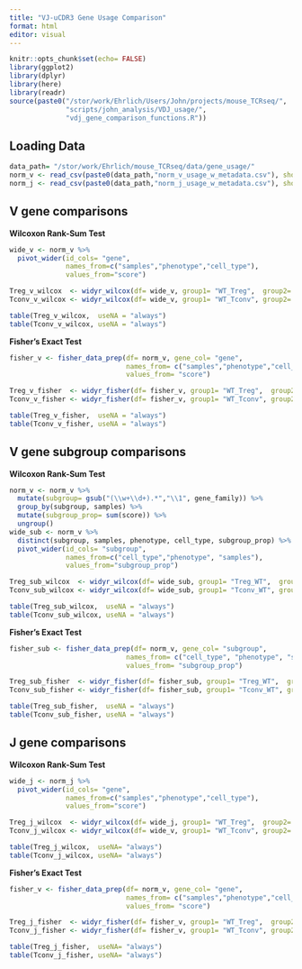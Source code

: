 ```yaml
---
title: "VJ-uCDR3 Gene Usage Comparison"
format: html
editor: visual
---
```


```r
knitr::opts_chunk$set(echo= FALSE)
library(ggplot2)
library(dplyr)
library(here)
library(readr)
source(paste0("/stor/work/Ehrlich/Users/John/projects/mouse_TCRseq/",
              "scripts/john_analysis/VDJ_usage/",
              "vdj_gene_comparison_functions.R"))
```

## Loading Data 
```r
data_path= "/stor/work/Ehrlich/mouse_TCRseq/data/gene_usage/"
norm_v <- read_csv(paste0(data_path,"norm_v_usage_w_metadata.csv"), show_col_types= FALSE)
norm_j <- read_csv(paste0(data_path,"norm_j_usage_w_metadata.csv"), show_col_types= FALSE)
```


## V gene comparisons

**Wilcoxon Rank-Sum Test**
```r
wide_v <- norm_v %>% 
  pivot_wider(id_cols= "gene",
              names_from=c("samples","phenotype","cell_type"),
              values_from="score")

Treg_v_wilcox  <- widyr_wilcox(df= wide_v, group1= "WT_Treg",  group2= "CCR4KO_Treg")
Tconv_v_wilcox <- widyr_wilcox(df= wide_v, group1= "WT_Tconv", group2= "CCR4KO_Tconv")

table(Treg_v_wilcox,  useNA = "always")
table(Tconv_v_wilcox, useNA = "always")
```

**Fisher's Exact Test**
```r
fisher_v <- fisher_data_prep(df= norm_v, gene_col= "gene",
                             names_from= c("samples","phenotype","cell_type"), 
                             values_from= "score")

Treg_v_fisher  <- widyr_fisher(df= fisher_v, group1= "WT_Treg",  group2= "CCR4KO_Treg")
Tconv_v_fisher <- widyr_fisher(df= fisher_v, group1= "WT_Tconv", group2= "CCR4KO_Tconv")

table(Treg_v_fisher,  useNA = "always")
table(Tconv_v_fisher, useNA = "always")
```

## V gene subgroup comparisons

**Wilcoxon Rank-Sum Test**
```r
norm_v <- norm_v %>% 
  mutate(subgroup= gsub("(\\w+\\d+).*","\\1", gene_family)) %>% 
  group_by(subgroup, samples) %>% 
  mutate(subgroup_prop= sum(score)) %>% 
  ungroup() 
wide_sub <- norm_v %>% 
  distinct(subgroup, samples, phenotype, cell_type, subgroup_prop) %>%
  pivot_wider(id_cols= "subgroup",
              names_from=c("cell_type","phenotype", "samples"),
              values_from="subgroup_prop")

Treg_sub_wilcox  <- widyr_wilcox(df= wide_sub, group1= "Treg_WT",  group2= "Treg_CCR4KO")
Tconv_sub_wilcox <- widyr_wilcox(df= wide_sub, group1= "Tconv_WT", group2= "Tconv_CCR4KO")

table(Treg_sub_wilcox,  useNA = "always")
table(Tconv_sub_wilcox, useNA = "always")
```

**Fisher's Exact Test**
```r
fisher_sub <- fisher_data_prep(df= norm_v, gene_col= "subgroup",
                             names_from= c("cell_type", "phenotype", "samples"), 
                             values_from= "subgroup_prop")

Treg_sub_fisher  <- widyr_fisher(df= fisher_sub, group1= "Treg_WT",  group2= "Treg_CCR4KO")
Tconv_sub_fisher <- widyr_fisher(df= fisher_sub, group1= "Tconv_WT", group2= "Tconv_CCR4KO")

table(Treg_sub_fisher,  useNA = "always")
table(Tconv_sub_fisher, useNA = "always")
```

## J gene comparisons

**Wilcoxon Rank-Sum Test**
```r
wide_j <- norm_j %>% 
  pivot_wider(id_cols= "gene",
              names_from=c("samples","phenotype","cell_type"),
              values_from="score")

Treg_j_wilcox  <- widyr_wilcox(df= wide_j, group1= "WT_Treg",  group2= "CCR4KO_Treg")
Tconv_j_wilcox <- widyr_wilcox(df= wide_v, group1= "WT_Tconv", group2= "CCR4KO_Tconv")

table(Treg_j_wilcox,  useNA= "always")
table(Tconv_j_wilcox, useNA= "always")
```

**Fisher's Exact Test**
```r
fisher_v <- fisher_data_prep(df= norm_v, gene_col= "gene",
                             names_from= c("samples","phenotype","cell_type"), 
                             values_from= "score")

Treg_j_fisher  <- widyr_fisher(df= fisher_v, group1= "WT_Treg",  group2= "CCR4KO_Treg") 
Tconv_j_fisher <- widyr_fisher(df= fisher_v, group1= "WT_Tconv", group2= "CCR4KO_Tconv") 

table(Treg_j_fisher,  useNA= "always")
table(Tconv_j_fisher, useNA= "always")
```

